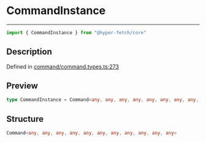 

# CommandInstance

<div class="api-docs__separator" data-reactroot="">

---

</div><div class="api-docs__import" data-reactroot="">

```ts
import { CommandInstance } from "@hyper-fetch/core"
```

</div><div class="api-docs__section">

## Description

</div><div class="api-docs__description"><span class="api-docs__do-not-parse">



</span></div><p class="api-docs__definition">

Defined in [command/command.types.ts:273](https://github.com/BetterTyped/hyper-fetch/blob/993719ed/packages/core/src/command/command.types.ts#L273)

</p><div class="api-docs__section">

## Preview

</div><div class="api-docs__preview type single">

```ts
type CommandInstance = Command<any, any, any, any, any, any, any, any, any, any, any>;
```

</div><div class="api-docs__section">

## Structure

</div><div class="api-docs__returns">

```ts
Command<any, any, any, any, any, any, any, any, any, any, any>
```

</div>